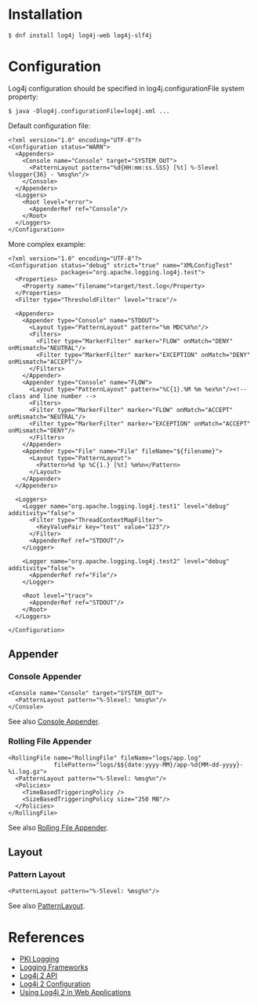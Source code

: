 = Installation =

<pre>
$ dnf install log4j log4j-web log4j-slf4j
</pre>

= Configuration =

Log4j configuration should be specified in log4j.configurationFile system property:

<pre>
$ java -Dlog4j.configurationFile=log4j.xml ...
</pre>

Default configuration file:

<pre>
<?xml version="1.0" encoding="UTF-8"?>
<Configuration status="WARN">
  <Appenders>
    <Console name="Console" target="SYSTEM_OUT">
      <PatternLayout pattern="%d{HH:mm:ss.SSS} [%t] %-5level %logger{36} - %msg%n"/>
    </Console>
  </Appenders>
  <Loggers>
    <Root level="error">
      <AppenderRef ref="Console"/>
    </Root>
  </Loggers>
</Configuration>
</pre>

More complex example:

<pre>
<?xml version="1.0" encoding="UTF-8"?>
<Configuration status="debug" strict="true" name="XMLConfigTest"
               packages="org.apache.logging.log4j.test">
  <Properties>
    <Property name="filename">target/test.log</Property>
  </Properties>
  <Filter type="ThresholdFilter" level="trace"/>

  <Appenders>
    <Appender type="Console" name="STDOUT">
      <Layout type="PatternLayout" pattern="%m MDC%X%n"/>
      <Filters>
        <Filter type="MarkerFilter" marker="FLOW" onMatch="DENY" onMismatch="NEUTRAL"/>
        <Filter type="MarkerFilter" marker="EXCEPTION" onMatch="DENY" onMismatch="ACCEPT"/>
      </Filters>
    </Appender>
    <Appender type="Console" name="FLOW">
      <Layout type="PatternLayout" pattern="%C{1}.%M %m %ex%n"/><!-- class and line number -->
      <Filters>
      <Filter type="MarkerFilter" marker="FLOW" onMatch="ACCEPT" onMismatch="NEUTRAL"/>
      <Filter type="MarkerFilter" marker="EXCEPTION" onMatch="ACCEPT" onMismatch="DENY"/>
      </Filters>
    </Appender>
    <Appender type="File" name="File" fileName="${filename}">
      <Layout type="PatternLayout">
        <Pattern>%d %p %C{1.} [%t] %m%n</Pattern>
      </Layout>
    </Appender>
  </Appenders>

  <Loggers>
    <Logger name="org.apache.logging.log4j.test1" level="debug" additivity="false">
      <Filter type="ThreadContextMapFilter">
        <KeyValuePair key="test" value="123"/>
      </Filter>
      <AppenderRef ref="STDOUT"/>
    </Logger>

    <Logger name="org.apache.logging.log4j.test2" level="debug" additivity="false">
      <AppenderRef ref="File"/>
    </Logger>

    <Root level="trace">
      <AppenderRef ref="STDOUT"/>
    </Root>
  </Loggers>

</Configuration>
</pre>

== Appender ==

=== Console Appender ===

<pre>
<Console name="Console" target="SYSTEM_OUT">
  <PatternLayout pattern="%-5level: %msg%n"/>
</Console>
</pre>

See also [https://logging.apache.org/log4j/2.x/manual/appenders.html#ConsoleAppender Console Appender].

=== Rolling File Appender ===

<pre>
<RollingFile name="RollingFile" fileName="logs/app.log"
             filePattern="logs/$${date:yyyy-MM}/app-%d{MM-dd-yyyy}-%i.log.gz">
  <PatternLayout pattern="%-5level: %msg%n"/>
  <Policies>
    <TimeBasedTriggeringPolicy />
    <SizeBasedTriggeringPolicy size="250 MB"/>
  </Policies>
</RollingFile>
</pre>

See also [https://logging.apache.org/log4j/2.x/manual/appenders.html#RollingFileAppender Rolling File Appender].

== Layout ==

=== Pattern Layout ===

<pre>
<PatternLayout pattern="%-5level: %msg%n"/>
</pre>

See also [https://logging.apache.org/log4j/2.x/manual/layouts.html#PatternLayout PatternLayout].

= References =

* [[PKI Logging]]
* [[Logging Frameworks]]
* [https://logging.apache.org/log4j/2.x/log4j-api/apidocs/index.html Log4j 2 API]
* [https://logging.apache.org/log4j/2.x/manual/configuration.html Log4j 2 Configuration]
* [https://logging.apache.org/log4j/2.x/manual/webapp.html Using Log4j 2 in Web Applications]